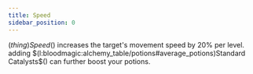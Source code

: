 ```yaml
---
title: Speed
sidebar_position: 0
---
```



$(thing)Speed$() increases the target's movement speed by 20% per level.
adding $(l:bloodmagic:alchemy_table/potions#average_potions)Standard Catalysts$() can further boost your potions.
